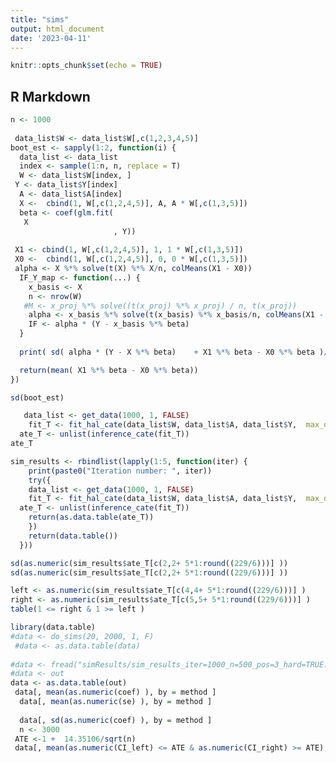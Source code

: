 ```yaml
---
title: "sims"
output: html_document
date: '2023-04-11'
---
```


```r
knitr::opts_chunk$set(echo = TRUE)
```

## R Markdown
 

```r
n <- 1000
 
 data_list$W <- data_list$W[,c(1,2,3,4,5)]
boot_est <- sapply(1:2, function(i) {
  data_list <- data_list
  index <- sample(1:n, n, replace = T)
  W <- data_list$W[index, ]
 Y <- data_list$Y[index]
  A <- data_list$A[index]
  X <-  cbind(1, W[,c(1,2,4,5)], A, A * W[,c(1,3,5)])
  beta <- coef(glm.fit(
   X
                       , Y))
 
 X1 <- cbind(1, W[,c(1,2,4,5)], 1, 1 * W[,c(1,3,5)])
 X0 <-  cbind(1, W[,c(1,2,4,5)], 0, 0 * W[,c(1,3,5)])
 alpha <- X %*% solve(t(X) %*% X/n, colMeans(X1 - X0))
  IF_Y_map <- function(...) {
    x_basis <- X
    n <- nrow(W)
   #M <- x_proj %*% solve((t(x_proj) %*% x_proj) / n, t(x_proj))
    alpha <- x_basis %*% solve(t(x_basis) %*% x_basis/n, colMeans(X1 - X0)  )
    IF <- alpha * (Y - x_basis %*% beta)
  }
 
  print( sd( alpha * (Y - X %*% beta)    + X1 %*% beta - X0 %*% beta )/sqrt(n))

  return(mean( X1 %*% beta - X0 %*% beta))
})

sd(boot_est)
```

```r
 
 
   data_list <- get_data(1000, 1, FALSE)
    fit_T <- fit_hal_cate(data_list$W, data_list$A, data_list$Y,  max_degree = 1, num_knots = 1, smoothness_orders = 1,max_degree_cate =1, num_knots_cate = 1, smoothness_orders_cate = 1,    screen_variables = TRUE, fit_control = list(parallel = TRUE))
  ate_T <- unlist(inference_cate(fit_T))
ate_T

```


```r
sim_results <- rbindlist(lapply(1:5, function(iter) {
    print(paste0("Iteration number: ", iter))
    try({
    data_list <- get_data(1000, 1, FALSE)
    fit_T <- fit_hal_cate(data_list$W, data_list$A, data_list$Y,  max_degree = 1, num_knots = 1, smoothness_orders = 1,max_degree_cate =1, num_knots_cate = 1, smoothness_orders_cate = 1,    screen_variables = TRUE, fit_control = list(parallel = TRUE))
  ate_T <- unlist(inference_cate(fit_T))
    return(as.data.table(ate_T))
    })
    return(data.table())
  }))

```

```r
sd(as.numeric(sim_results$ate_T[c(2,2+ 5*1:round((229/6)))] ))
sd(as.numeric(sim_results$ate_T[c(2,2+ 5*1:round((229/6)))] ))

left <- as.numeric(sim_results$ate_T[c(4,4+ 5*1:round((229/6)))] )
right <- as.numeric(sim_results$ate_T[c(5,5+ 5*1:round((229/6)))] )
table(1 <= right & 1 >= left )
```

 

```r

library(data.table)
#data <- do_sims(20, 2000, 1, F)
 #data <- as.data.table(data)
 
#data <- fread("simResults/sim_results_iter=1000_n=500_pos=3_hard=TRUE.csv")
#data <- out
data <- as.data.table(out)
 data[, mean(as.numeric(coef) ), by = method ]
  data[, mean(as.numeric(se) ), by = method ]
  
  data[, sd(as.numeric(coef) ), by = method ]
  n <- 3000
 ATE <-1 +  14.35106/sqrt(n)
 data[, mean(as.numeric(CI_left) <= ATE & as.numeric(CI_right) >= ATE), by = method ]
```
